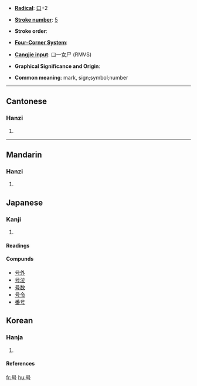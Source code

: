 {{see|號}}

* '''[[Wiktionary:Chinese radical index| Radical]]''': [[Wiktionary:Chinese radical index 口|口]]+2

* '''[[Wiktionary:Chinese total strokes index|Stroke number]]''': [[Wiktionary:Chinese total strokes index 5|5]]

* '''Stroke order''': 

* '''[[Wiktionary:Chinese four corner index|Four-Corner System]]''': 

* '''[[Wiktionary:Chinese Cangjie index|Cangjie input]]''': 口一女尸 (RMVS)


* '''Graphical Significance and Origin''': 

* '''Common meaning''': mark, sign;symbol;number
----
==Cantonese==
===Hanzi===
{{yue-hanzi|jyut=|y=hou6}}
# {{defn|Cantonese}}
----
==Mandarin==
===Hanzi===
{{cmn-hanzi|tra=號|pin=[[hào]] (hao4), [[háo]] (hao2)|wg=hao<sup>2</sup>, hao<sup>4</sup>}}
# {{defn|Mandarin}}




== Japanese ==
===Kanji===
{{ja-kanji|grade=|rs=}}
# {{defn|Japanese}} 
====Readings====
{{ja-readings|on=[[ごう]] ([[gō]])|kun=[[さけぶ]] ([[sakebu]]), [[よびな]] ([[yobina]])}}

====Compunds====
*[[号外]]
*[[号泣]]
*[[号数]]
*[[号令]]
*[[番号]]

==Korean==
===Hanja===
{{ko-hanja|hangeul=호|rv=ho|mr=ho}}
# {{defn|Korean}}
====References====
{{Han ref|kx=0174.020|dkj=03256|dj=0385.070|hdz=10570.010|uh=53F7|ud=21495}}

[[fr:号]]
[[hu:号]]